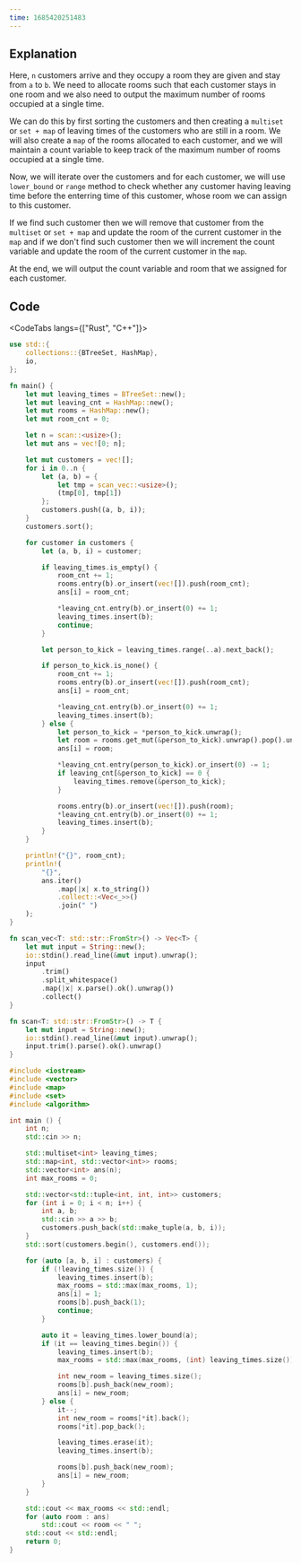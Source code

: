 ```yaml
---
time: 1685420251483
---
```


## Explanation



Here, `n` customers arrive and they occupy a room they are given and stay from `a` to `b`. We need to allocate rooms such that each customer stays in one room and we also need to output the maximum number of rooms occupied at a single time. 



We can do this by first sorting the customers and then creating a `multiset` or `set + map` of leaving times of the customers who are still in a room. We will also create a `map` of the rooms allocated to each customer, and we will maintain a count variable to keep track of the maximum number of rooms occupied at a single time.



Now, we will iterate over the customers and for each customer, we will use `lower_bound` or `range` method to check whether any customer having leaving time before the enterring time of this customer, whose room we can assign to this customer. 



If we find such customer then we will remove that customer from the `multiset` or `set + map` and update the room of the current customer in the `map` and if we don't find such customer then we will increment the count variable and update the room of the current customer in the `map`.



At the end, we will output the count variable and room that we assigned for each customer.

## Code



<CodeTabs langs={["Rust", "C++"]}>

```rust
use std::{
    collections::{BTreeSet, HashMap},
    io,
};

fn main() {
    let mut leaving_times = BTreeSet::new();
    let mut leaving_cnt = HashMap::new();
    let mut rooms = HashMap::new();
    let mut room_cnt = 0;

    let n = scan::<usize>();
    let mut ans = vec![0; n];

    let mut customers = vec![];
    for i in 0..n {
        let (a, b) = {
            let tmp = scan_vec::<usize>();
            (tmp[0], tmp[1])
        };
        customers.push((a, b, i));
    }
    customers.sort();

    for customer in customers {
        let (a, b, i) = customer;

        if leaving_times.is_empty() {
            room_cnt += 1;
            rooms.entry(b).or_insert(vec![]).push(room_cnt);
            ans[i] = room_cnt;

            *leaving_cnt.entry(b).or_insert(0) += 1;
            leaving_times.insert(b);
            continue;
        }

        let person_to_kick = leaving_times.range(..a).next_back();

        if person_to_kick.is_none() {
            room_cnt += 1;
            rooms.entry(b).or_insert(vec![]).push(room_cnt);
            ans[i] = room_cnt;

            *leaving_cnt.entry(b).or_insert(0) += 1;
            leaving_times.insert(b);
        } else {
            let person_to_kick = *person_to_kick.unwrap();
            let room = rooms.get_mut(&person_to_kick).unwrap().pop().unwrap();
            ans[i] = room;

            *leaving_cnt.entry(person_to_kick).or_insert(0) -= 1;
            if leaving_cnt[&person_to_kick] == 0 {
                leaving_times.remove(&person_to_kick);
            }

            rooms.entry(b).or_insert(vec![]).push(room);
            *leaving_cnt.entry(b).or_insert(0) += 1;
            leaving_times.insert(b);
        }
    }

    println!("{}", room_cnt);
    println!(
        "{}",
        ans.iter()
            .map(|x| x.to_string())
            .collect::<Vec<_>>()
            .join(" ")
    );
}

fn scan_vec<T: std::str::FromStr>() -> Vec<T> {
    let mut input = String::new();
    io::stdin().read_line(&mut input).unwrap();
    input
        .trim()
        .split_whitespace()
        .map(|x| x.parse().ok().unwrap())
        .collect()
}

fn scan<T: std::str::FromStr>() -> T {
    let mut input = String::new();
    io::stdin().read_line(&mut input).unwrap();
    input.trim().parse().ok().unwrap()
}
```

```cpp
#include <iostream>
#include <vector>
#include <map>
#include <set>
#include <algorithm>

int main () {
    int n;
    std::cin >> n;

    std::multiset<int> leaving_times;
    std::map<int, std::vector<int>> rooms;
    std::vector<int> ans(n);
    int max_rooms = 0;

    std::vector<std::tuple<int, int, int>> customers;
    for (int i = 0; i < n; i++) {
        int a, b;
        std::cin >> a >> b;
        customers.push_back(std::make_tuple(a, b, i));
    }
    std::sort(customers.begin(), customers.end());

    for (auto [a, b, i] : customers) {
        if (!leaving_times.size()) {
            leaving_times.insert(b);
            max_rooms = std::max(max_rooms, 1);
            ans[i] = 1;
            rooms[b].push_back(1);
            continue;
        }

        auto it = leaving_times.lower_bound(a);
        if (it == leaving_times.begin()) {
            leaving_times.insert(b);
            max_rooms = std::max(max_rooms, (int) leaving_times.size());

            int new_room = leaving_times.size();
            rooms[b].push_back(new_room);
            ans[i] = new_room;
        } else {
            it--;
            int new_room = rooms[*it].back();
            rooms[*it].pop_back();

            leaving_times.erase(it);
            leaving_times.insert(b);

            rooms[b].push_back(new_room);
            ans[i] = new_room;
        }
    }

    std::cout << max_rooms << std::endl;
    for (auto room : ans)
        std::cout << room << " ";
    std::cout << std::endl;
    return 0;
}
```

</CodeTabs>
